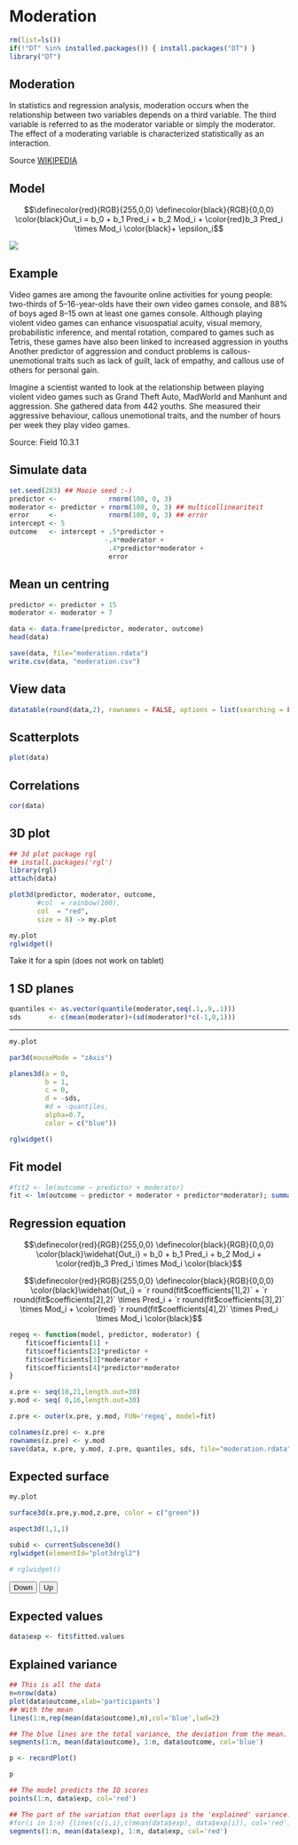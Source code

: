 # Moderation {.section}

<!-- Allow color highlighting in mathjax -->
<script type="text/x-mathjax-config">
  MathJax.Hub.Config({ TeX: { extensions: ["color.js"] }});
</script>

```r
rm(list=ls())
if(!"DT" %in% installed.packages()) { install.packages("DT") }
library("DT")
```

## Moderation

In statistics and regression analysis, moderation occurs when the relationship between two variables depends on a third variable. The third variable is referred to as the moderator variable or simply the moderator. The effect of a moderating variable is characterized statistically as an interaction.

Source [WIKIPEDIA](https://en.wikipedia.org/wiki/Moderation_(statistics))

## Model {.subsection .flexbox .vcenter}

$$\definecolor{red}{RGB}{255,0,0} \definecolor{black}{RGB}{0,0,0}
\color{black}Out_i = b_0 + b_1 Pred_i + b_2 Mod_i + \color{red}b_3 Pred_i \times Mod_i \color{black}+ \epsilon_i$$

![](../../../topics/moderation/moderation.png)


## Example {.smaller}

Video games are among the favourite online activities for young people: two-thirds of 5–16-year-olds have their own video games console, and 88% of boys aged 8–15 own at least one games console. Although playing violent video games can enhance visuospatial acuity, visual memory, probabilistic inference, and mental rotation, compared to games such as Tetris, these games have also been linked to increased aggression in youths Another predictor of aggression and conduct problems is callous-unemotional traits such as lack of guilt, lack of empathy, and callous use of others for personal gain. 

Imagine a scientist wanted to look at the relationship between playing violent video games such as Grand Theft Auto, MadWorld and Manhunt and aggression. She gathered data from 442 youths. She measured their aggressive behaviour, callous unemotional traits, and the number of hours per week they play video games.

Source: Field 10.3.1

## Simulate data

```r
set.seed(283) ## Mooie seed :-)
predictor <-             rnorm(100, 0, 3)
moderator <- predictor + rnorm(100, 0, 3) ## multicollineariteit
error     <-             rnorm(100, 0, 3) ## error
intercept <- 5
outcome   <- intercept + .5*predictor + 
                        -.4*moderator + 
                         .4*predictor*moderator + 
                         error
```

## Mean un centring

```r
predictor <- predictor + 15 
moderator <- moderator + 7

data <- data.frame(predictor, moderator, outcome)
head(data) 
```

```r
save(data, file="moderation.rdata")
write.csv(data, "moderation.csv")
```

## View data {.smaller}

```r
datatable(round(data,2), rownames = FALSE, options = list(searching = FALSE, scrollY = 415, paging = F, info = F))
```

## Scatterplots {.subsection}

```r
plot(data)
```

## Correlations

```r
cor(data)
```

## 3D plot

```r
## 3d plot package rgl
## install.packages('rgl')
library(rgl)
attach(data)

plot3d(predictor, moderator, outcome, 
       #col  = rainbow(100), 
       col  = "red",
       size = 8) -> my.plot

my.plot
rglwidget()
```

Take it for a spin (does not work on tablet)

## 1 SD planes

```r
quantiles <- as.vector(quantile(moderator,seq(.1,.9,.1)))
sds       <- c(mean(moderator)+(sd(moderator)*c(-1,0,1)))  
```

--------

```r
my.plot

par3d(mouseMode = "zAxis")

planes3d(a = 0, 
         b = 1, 
         c = 0,
         d = -sds,
         #d = -quantiles,
         alpha=0.7,
         color = c("blue"))

rglwidget()
```

## Fit model {.smaller .subsection}

```r
#fit2 <- lm(outcome ~ predictor + moderator)
fit <- lm(outcome ~ predictor + moderator + predictor*moderator); summary(fit)
```

## Regression equation

$$\definecolor{red}{RGB}{255,0,0} \definecolor{black}{RGB}{0,0,0}
\color{black}\widehat{Out_i} = b_0 + b_1 Pred_i + b_2 Mod_i + \color{red}b_3 Pred_i \times Mod_i \color{black}$$

$$\definecolor{red}{RGB}{255,0,0} \definecolor{black}{RGB}{0,0,0}
\color{black}\widehat{Out_i} = `r round(fit$coefficients[1],2)` + `r round(fit$coefficients[2],2)` \times Pred_i + `r round(fit$coefficients[3],2)` \times Mod_i + \color{red} `r round(fit$coefficients[4],2)` \times Pred_i \times Mod_i \color{black}$$

```r
regeq <- function(model, predictor, moderator) { 
    fit$coefficients[1] + 
    fit$coefficients[2]*predictor + 
    fit$coefficients[3]*moderator + 
    fit$coefficients[4]*predictor*moderator
}

x.pre <- seq(10,21,length.out=30)
y.mod <- seq( 0,16,length.out=30)

z.pre <- outer(x.pre, y.mod, FUN='regeq', model=fit)
```

```r
colnames(z.pre) <- x.pre
rownames(z.pre) <- y.mod
save(data, x.pre, y.mod, z.pre, quantiles, sds, file="moderation.rdata")
```

## Expected surface

```r
my.plot

surface3d(x.pre,y.mod,z.pre, color = c("green"))

aspect3d(1,1,1)

subid <- currentSubscene3d()
rglwidget(elementId="plot3drgl2")

# rglwidget()
```

<script type="text/javascript">
var rotate = function(angle) {
  var rgl = document.getElementById("plot3drgl2").rglinstance;
  rgl.getObj(`r subid`).par3d.userMatrix.rotate(angle, 1,0,0);
  rgl.drawScene();
};
</script>

<button type="button" onclick="rotate(-10)">Down</button>
<button type="button" onclick="rotate(10)">Up</button>

## Expected values {.subsection}

```r
data$exp <- fit$fitted.values
```

## Explained variance {.smaller}

```r
## This is all the data
n=nrow(data)
plot(data$outcome,xlab='participants')
## With the mean
lines(1:n,rep(mean(data$outcome),n),col='blue',lwd=2)

## The blue lines are the total variance, the deviation from the mean.
segments(1:n, mean(data$outcome), 1:n, data$outcome, col='blue')

p <- recordPlot()
```

```r
p

## The model predicts the IQ scores
points(1:n, data$exp, col='red')

## The part of the variation that overlaps is the 'explained' variance. 
#for(i in 1:n) {lines(c(i,i),c(mean(data$exp), data$exp[i]), col='red')}
segments(1:n, mean(data$exp), 1:n, data$exp, col='red')
```